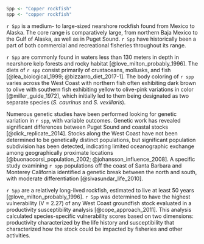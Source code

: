  
 ```r
Spp <- "Copper rockfish" 
spp <- "copper rockfish"
```
 
`r Spp` is a medium- to large-sized nearshore rockfish found from Mexico to Alaska.  The core range is comparatively large, from northern Baja Mexico to the Gulf of Alaska, as well as in Puget Sound.   `r Spp` have historically been a part of both commercial and recreational fisheries throughout its range. 

`r Spp` are commonly found in waters less than 130 meters in depth in nearshore kelp forests and rocky habitat [@love_milton_probably_1996]. The diets of `r spp` consist primarily of crustaceans, mollusks, and fish [@lea_biological_1999; @bizzarro_diet_2017-1]. The body coloring of `r spp` varies across the West Coast with northern fish often exhibiting dark brown to olive  with southern fish exhibiting yellow to olive-pink variations in color [@miller_guide_1972], which initially led to them being designated as two separate species (*S. caurinus* and *S. vexillaris*). 

Numerous genetic studies have been performed looking for genetic variation in `r spp`, with variable outcomes. Genetic work has revealed significant differences between Puget Sound and coastal stocks [@dick_replicate_2014]. Stocks along the West Coast have not been determined to be genetically distinct populations, but significant population subdivision has been detected, indicating limited oceanographic exchange among geographically proximate locations [@buonaccorsi_population_2002; @johansson_influence_2008]. A specific study examining `r spp` populations off the coast of Santa Barbara and Monterey California identified a genetic break between the north and south, with moderate differentiation [@sivasundar_life_2010]. 

`r Spp` are a relatively long-lived rockfish, estimated to live at least 50 years [@love_milton_probably_1996]. `r Spp` was determined to have the highest vulnerability (V = 2.27) of any West Coast groundfish stock evaluated in a productivity susceptibility analysis [@cope_approach_2011]. This analysis calculated species-specific vulnerability scores based on two dimensions: productivity characterized by the life history and susceptibility that characterized how the stock could be impacted by fisheries and other activities. 

